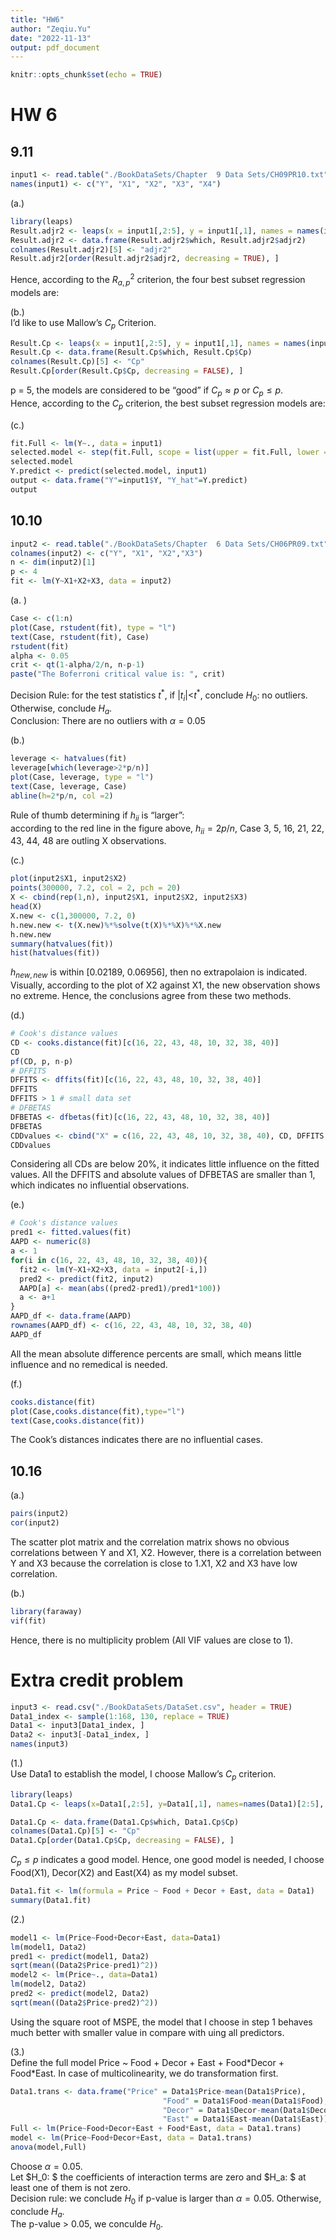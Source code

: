 ```yaml
---
title: "HW6"
author: "Zeqiu.Yu"
date: "2022-11-13"
output: pdf_document
---
```


```r
knitr::opts_chunk$set(echo = TRUE)
```
  
# HW 6    
## 9.11  
```r
input1 <- read.table("./BookDataSets/Chapter  9 Data Sets/CH09PR10.txt")
names(input1) <- c("Y", "X1", "X2", "X3", "X4")
```
(a.)  
```r
library(leaps)
Result.adjr2 <- leaps(x = input1[,2:5], y = input1[,1], names = names(input1)[2:5], method = "adjr2")
Result.adjr2 <- data.frame(Result.adjr2$which, Result.adjr2$adjr2)
colnames(Result.adjr2)[5] <- "adjr2"
Result.adjr2[order(Result.adjr2$adjr2, decreasing = TRUE), ]
```
  
  
Hence, according to the $R_{a,p}^2$ criterion, the four best subset regression models are:  
\begin{tabular}{|r|r|}
\hline
Subset & $R^2_{a,p}$\\
\hline
X1, X3, X4 & 0.9560482\\
\hline
X1, X2, X3, X4 & 0.9554702\\
\hline
X1, X3 & 0.9269043\\
\hline
X1, X2, X3 & 0.9246779\\
\hline
\end{tabular}  
  
(b.)  
I'd like to use Mallow's $C_p$ Criterion.  
```r
Result.Cp <- leaps(x = input1[,2:5], y = input1[,1], names = names(input1)[2:5], method = c("Cp"))
Result.Cp <- data.frame(Result.Cp$which, Result.Cp$Cp)
colnames(Result.Cp)[5] <- "Cp"
Result.Cp[order(Result.Cp$Cp, decreasing = FALSE), ]
```
p = 5, the models are considered to be "good" if $C_p \approx p$ or $C_p \leq p$.  
Hence, according to the $C_p$ criterion, the best subset regression models are:  
\begin{tabular}{|r|r|}
\hline
Subset & $C_p$\\
\hline
X1, X3, X4 & 3.727399\\
\hline
X1, X2, X3, X4 & 5.000000\\
\hline
\end{tabular}  
  
  
(c.)  
```r
fit.Full <- lm(Y~., data = input1)
selected.model <- step(fit.Full, scope = list(upper = fit.Full, lower = ~1), direction = "both", trace = FALSE)
selected.model
Y.predict <- predict(selected.model, input1)
output <- data.frame("Y"=input1$Y, "Y_hat"=Y.predict)
output
```

  
  
## 10.10
```r
input2 <- read.table("./BookDataSets/Chapter  6 Data Sets/CH06PR09.txt", header = FALSE)
colnames(input2) <- c("Y", "X1", "X2","X3")
n <- dim(input2)[1]
p <- 4
fit <- lm(Y~X1+X2+X3, data = input2)
```
  
(a. )  
```r
Case <- c(1:n)
plot(Case, rstudent(fit), type = "l")
text(Case, rstudent(fit), Case)
rstudent(fit)
alpha <- 0.05
crit <- qt(1-alpha/2/n, n-p-1)
paste("The Boferroni critical value is: ", crit)
```
Decision Rule: for the test statistics $t^*$, if |$t_i$|<$t^*$, conclude $H_0:$ no outliers. Otherwise, conclude $H_a$.  
Conclusion: There are no outliers with $\alpha = 0.05$  
  
(b.)  
```r
leverage <- hatvalues(fit)
leverage[which(leverage>2*p/n)]
plot(Case, leverage, type = "l")
text(Case, leverage, Case)
abline(h=2*p/n, col =2)
```
Rule of thumb determining if $h_{ii}$ is "larger":  
according to the red line in the figure above, $h_{ii} = 2p/n$, Case 3, 5, 16, 21, 22, 43, 44, 48 are outling X observations.  
  
  
(c.)  
```r
plot(input2$X1, input2$X2)
points(300000, 7.2, col = 2, pch = 20)
X <- cbind(rep(1,n), input2$X1, input2$X2, input2$X3)
head(X)
X.new <- c(1,300000, 7.2, 0)
h.new.new <- t(X.new)%*%solve(t(X)%*%X)%*%X.new
h.new.new
summary(hatvalues(fit))
hist(hatvalues(fit))
```
$h_{new, new}$ is within [0.02189, 0.06956], then no extrapolaion is indicated. Visually, according to the plot of X2 against X1, the new observation shows no extreme. Hence, the conclusions agree from these two methods.  

(d.)  
```r
# Cook's distance values
CD <- cooks.distance(fit)[c(16, 22, 43, 48, 10, 32, 38, 40)]
CD
pf(CD, p, n-p)
# DFFITS
DFFITS <- dffits(fit)[c(16, 22, 43, 48, 10, 32, 38, 40)]
DFFITS
DFFITS > 1 # small data set
# DFBETAS
DFBETAS <- dfbetas(fit)[c(16, 22, 43, 48, 10, 32, 38, 40)]
DFBETAS
CDDvalues <- cbind("X" = c(16, 22, 43, 48, 10, 32, 38, 40), CD, DFFITS, DFBETAS)
CDDvalues
```
  
Considering all CDs are below 20%, it indicates little influence on the fitted values. All the DFFITS and absolute values of DFBETAS are smaller than 1, which indicates no influential observations.  
  
  
(e.)  
```r
# Cook's distance values
pred1 <- fitted.values(fit)
AAPD <- numeric(8)
a <- 1
for(i in c(16, 22, 43, 48, 10, 32, 38, 40)){
  fit2 <- lm(Y~X1+X2+X3, data = input2[-i,])
  pred2 <- predict(fit2, input2)
  AAPD[a] <- mean(abs((pred2-pred1)/pred1*100))
  a <- a+1
}
AAPD_df <- data.frame(AAPD)
rownames(AAPD_df) <- c(16, 22, 43, 48, 10, 32, 38, 40)
AAPD_df
```
All the mean absolute difference percents are small, which means little influence and no remedical is needed.  
  
  
(f.)  
```r
cooks.distance(fit)
plot(Case,cooks.distance(fit),type="l")
text(Case,cooks.distance(fit))
```
The Cook’s distances indicates there are no influential cases.  
  
  
## 10.16  
(a.)  
```r
pairs(input2)
cor(input2)
```
The scatter plot matrix and the correlation matrix shows no obvious correlations between Y and X1, X2. However, there is a correlation between Y and X3 because the correlation is close to 1.X1, X2 and X3 have low correlation.    
  
  
(b.)  
```r
library(faraway)
vif(fit)
```
Hence, there is no multiplicity problem (All VIF values are close to 1).  
  
  
# Extra credit problem
```r
input3 <- read.csv("./BookDataSets/DataSet.csv", header = TRUE)
Data1_index <- sample(1:168, 130, replace = TRUE)
Data1 <- input3[Data1_index, ]
Data2 <- input3[-Data1_index, ]
names(input3)
```

(1.)  
Use Data1 to establish the model, I choose Mallow's $C_p$ criterion.
```r
library(leaps)
Data1.Cp <- leaps(x=Data1[,2:5], y=Data1[,1], names=names(Data1)[2:5], method="Cp")

Data1.Cp <- data.frame(Data1.Cp$which, Data1.Cp$Cp)
colnames(Data1.Cp)[5] <- "Cp"
Data1.Cp[order(Data1.Cp$Cp, decreasing = FALSE), ]
```
$C_p\leq p$ indicates a good model. Hence, one good model is needed, I choose Food(X1), Decor(X2) and East(X4) as my model subset.

```r
Data1.fit <- lm(formula = Price ~ Food + Decor + East, data = Data1)
summary(Data1.fit)
```
(2.)  
```r
model1 <- lm(Price~Food+Decor+East, data=Data1)
lm(model1, Data2)
pred1 <- predict(model1, Data2)
sqrt(mean((Data2$Price-pred1)^2))
model2 <- lm(Price~., data=Data1)
lm(model2, Data2)
pred2 <- predict(model2, Data2)
sqrt(mean((Data2$Price-pred2)^2))

```

Using the square root of MSPE, the model that I choose in step 1 behaves much better with smaller value in compare with uing all predictors.  
  
(3.)  
Define the full model Price ~ Food + Decor + East + Food\*Decor + Food\*East. In case of multicolinearity, we do transformation first. 
```r
Data1.trans <- data.frame("Price" = Data1$Price-mean(Data1$Price), 
                                  "Food" = Data1$Food-mean(Data1$Food),
                                  "Decor" = Data1$Decor-mean(Data1$Decor),
                                  "East" = Data1$East-mean(Data1$East))
Full <- lm(Price~Food+Decor+East + Food*East, data = Data1.trans)
model <- lm(Price~Food+Decor+East, data = Data1.trans)
anova(model,Full)

```
Choose $\alpha = 0.05$.  
Let $H_0: $ the coefficients of interaction terms are zero and $H_a: $ at least one of them is not zero.  
Decision rule: we conclude $H_0$ if p-value is larger than $\alpha = 0.05$. Otherwise, conclude $H_a$.  
The p-value > 0.05, we conculde $H_0$. 